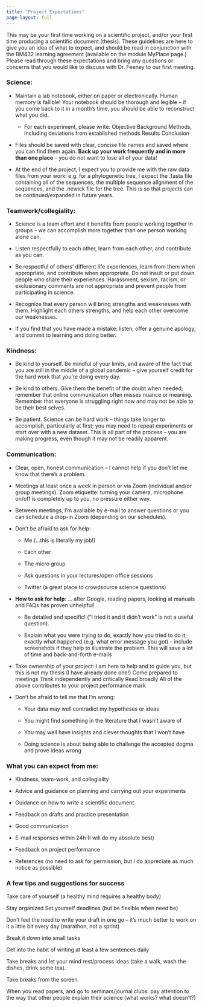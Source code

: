 ```yaml
---
title: "Project Expectations"
page-layout: full
---
```


This may be your first time working on a scientific project, and/or your first time producing a scientific document (thesis). These guidelines are here to give you an idea of what to expect, and should be read in conjunction with the BM432 learning agreement (available on the module MyPlace page.) Please read through these expectations and bring any questions or concerns that you would like to discuss with Dr. Feeney to our first meeting.

### Science:

-   Maintain a lab notebook, either on paper or electronically. Human memory is fallible! Your notebook should be thorough and legible -- if you come back to it in a month's time, you should be able to reconstruct what you did.

    -   For each experiment, please write: Objective Background Methods, including deviations from established methods Results Conclusion

-   Files should be saved with clear, concise file names and saved where you can find them again. **Back up your work frequently and in more than one place** -- you do not want to lose all of your data!

-   At the end of the project, I expect you to provide me with the raw data files from your work: e.g. for a phylogenetic tree, I expect the .fasta file containing all of the sequences, the multiple sequence alignment of the sequences, and the .newick file for the tree. This is so that projects can be continued/expanded in future years.

### Teamwork/collegiality:

-   Science is a team effort and it benefits from people working together in groups -- we can accomplish more together than one person working alone can.

-   Listen respectfully to each other, learn from each other, and contribute as you can.

-   Be respectful of others' different life experiences, learn from them when appropriate, and contribute when appropriate. Do not insult or put down people who share their experiences. Harassment, sexism, racism, or exclusionary comments are not appropriate and prevent people from participating in science.

-   Recognize that every person will bring strengths and weaknesses with them. Highlight each others strengths, and help each other overcome our weaknesses.

-   If you find that you have made a mistake: listen, offer a genuine apology, and commit to learning and doing better.

### Kindness:

-   Be kind to yourself. Be mindful of your limits, and aware of the fact that you are still in the middle of a global pandemic -- give yourself credit for the hard work that you're doing every day.

-   Be kind to others. Give them the benefit of the doubt when needed; remember that online communication often misses nuance or meaning. Remember that everyone is struggling right now and may not be able to be their best selves.

-   Be patient. Science can be hard work -- things take longer to accomplish, particularly at first; you may need to repeat experiments or start over with a new dataset. This is all part of the process -- you are making progress, even though it may not be readily apparent.

### Communication:

-   Clear, open, honest communication -- I cannot help if you don't let me know that there's a problem.

-   Meetings at least once a week in person or via Zoom (individual and/or group meetings). Zoom etiquette: turning your camera, microphone on/off is completely up to you, no pressure either way.

-   Between meetings, I'm available by e-mail to answer questions or you can schedule a drop-in Zoom (depending on our schedules).

-   Don't be afraid to ask for help:

    -   Me (...this is literally my job!)

    -   Each other

    -   The micro group

    -   Ask questions in your lectures/open office sessions

    -   Twitter (a great place to crowdsource science questions)

-   **How to ask for help**: ... after Google, reading papers, looking at manuals and FAQs has proven unhelpful!

    -   Be detailed and specific! ("I tried it and it didn't work" is not a useful question).

    -   Explain what you were trying to do, exactly how you tried to do it, exactly what happened (e.g. what error message you got) -- include screenshots if they help to illustrate the problem. This will save a lot of time and back-and-forth e-mails

-   Take ownership of your project: I am here to help and to guide you, but this is not my thesis (I have already done one!) Come prepared to meetings Think independently and critically Read broadly All of the above contributes to your project performance mark

-   Don't be afraid to tell me that I'm wrong:

    -   Your data may well contradict my hypotheses or ideas

    -   You might find something in the literature that I wasn't aware of

    -   You may well have insights and clever thoughts that I won't have

    -   Doing science is about being able to challenge the accepted dogma and prove ideas wrong

### What you can expect from me: 

-   Kindness, team-work, and collegiality

-   Advice and guidance on planning and carrying out your experiments

-   Guidance on how to write a scientific document

-   Feedback on drafts and practice presentation

-   Good communication

-   E-mail responses within 24h (I will do my absolute best)

-   Feedback on project performance

-   References (no need to ask for permission, but I do appreciate as much notice as possible)

::: callout-tip
### A few tips and suggestions for success

Take care of yourself (a healthy mind requires a healthy body)

Stay organized Set yourself deadlines (but be flexible when need be)

Don't feel the need to write your draft in one go -- it's much better to work on it a little bit every day (marathon, not a sprint)

Break it down into small tasks

Get into the habit of writing at least a few sentences daily

Take breaks and let your mind rest/process ideas (take a walk, wash the dishes, drink some tea).

Take breaks from the screen.

When you read papers, and go to seminars/journal clubs: pay attention to the way that other people explain their science (what works? what doesn't?)
:::
